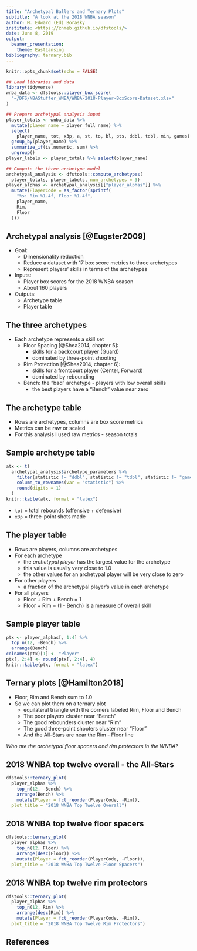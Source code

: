 ```yaml
---
title: "Archetypal Ballers and Ternary Plots"
subtitle: "A look at the 2018 WNBA season"
author: M. Edward (Ed) Borasky
institute: <https://znmeb.github.io/dfstools/>
date: June 8, 2019
output: 
  beamer_presentation:
    theme: EastLansing
bibliography: ternary.bib
---
```


```r
knitr::opts_chunk$set(echo = FALSE)

## Load libraries and data
library(tidyverse)
wnba_data <- dfstools::player_box_score(
  "~/DFS/NBAStuffer_WNBA/WNBA-2018-Player-BoxScore-Dataset.xlsx"
)

## Prepare archetypal analysis input
player_totals <- wnba_data %>% 
  mutate(player_name = player_full_name) %>% 
  select(
    player_name, tot, x3p, a, st, to, bl, pts, ddbl, tdbl, min, games) %>% 
  group_by(player_name) %>% 
  summarize_if(is.numeric, sum) %>% 
  ungroup()
player_labels <- player_totals %>% select(player_name)

## Compute the three-archetype model
archetypal_analysis <- dfstools::compute_archetypes(
  player_totals, player_labels, num_archetypes = 3)
player_alphas <- archetypal_analysis[["player_alphas"]] %>% 
  mutate(PlayerCode = as_factor(sprintf(
    "%s: Rin %1.4f, Floor %1.4f",
    player_name, 
    Rim, 
    Floor
  )))

```

## Archetypal analysis [@Eugster2009]
* Goal:
    - Dimensionality reduction
    - Reduce a dataset with 17 box score metrics to three archetypes
    - Represent players' skills in terms of the archetypes
* Inputs:
    - Player box scores for the 2018 WNBA season
    - About 160 players
* Outputs:
    - Archetype table
    - Player table

## The three archetypes
* Each archetype represents a skill set
    - Floor Spacing [@Shea2014, chapter 5]: 
        - skills for a backcourt player (Guard) 
        - dominated by three-point shooting
    - Rim Protection [@Shea2014, chapter 6]: 
        - skills for a frontcourt player (Center, Forward)
        - dominated by rebounding
    - Bench: the "bad" archetype - players with low overall skills
        - the best players have a "Bench" value near zero

## The archetype table
* Rows are archetypes, columns are box score metrics
* Metrics can be raw or scaled
* For this analysis I used raw metrics - season totals

## Sample archetype table
```r
atx <- t(
  archetypal_analysis$archetype_parameters %>%
    filter(statistic != "ddbl", statistic != "tdbl", statistic != "games") %>% 
    column_to_rownames(var = "statistic") %>% 
    round(digits = 1)
  )
knitr::kable(atx, format = "latex")

```
* `tot` = total rebounds (offensive + defensive)
* `x3p` = three-point shots made

## The player table
* Rows are players, columns are archetypes
* For each archetype
    - the _archetypal player_ has the largest value for the archetype
    - this value is usually very close to 1.0
    - the other values for an archetypal player will be very close to zero
* For other players
    - a fraction of the archetypal player's value in each archetype
* For all players
    - Floor + Rim + Bench = 1
    - Floor + Rim = (1 - Bench) is a measure of overall skill

## Sample player table
```r
ptx <- player_alphas[, 1:4] %>%  
  top_n(12, -Bench) %>% 
  arrange(Bench) 
colnames(ptx)[1] <- "Player"
ptx[, 2:4] <- round(ptx[, 2:4], 4)
knitr::kable(ptx, format = "latex")

```

## Ternary plots [@Hamilton2018]
* Floor, Rim and Bench sum to 1.0
* So we can plot them on a ternary plot
    - equilateral triangle with the corners labeled Rim, Floor and Bench
    - The poor players cluster near "Bench"
    - The good rebounders cluster near "Rim"
    - The good three-point shooters cluster near "Floor"
    - And the All-Stars are near the Rim - Floor line

_Who are the archetypal floor spacers and rim protectors in the WNBA?_


## 2018 WNBA top twelve overall - the All-Stars
```r
dfstools::ternary_plot(
  player_alphas %>% 
    top_n(12, -Bench) %>% 
    arrange(Bench) %>% 
    mutate(Player = fct_reorder(PlayerCode, -Rim)), 
  plot_title = "2018 WNBA Top Twelve Overall")

```

## 2018 WNBA top twelve floor spacers
```r
dfstools::ternary_plot(
  player_alphas %>% 
    top_n(12, Floor) %>% 
    arrange(desc(Floor)) %>% 
    mutate(Player = fct_reorder(PlayerCode, -Floor)), 
  plot_title = "2018 WNBA Top Twelve Floor Spacers")

```

## 2018 WNBA top twelve rim protectors
```r
dfstools::ternary_plot(
  player_alphas %>% 
    top_n(12, Rim) %>% 
    arrange(desc(Rim)) %>% 
    mutate(Player = fct_reorder(PlayerCode, -Rim)), 
  plot_title = "2018 WNBA Top Twelve Rim Protectors")

```

## References
